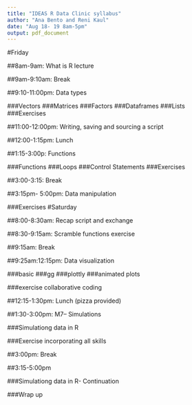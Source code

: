 ```yaml
---
title: "IDEAS R Data Clinic syllabus"
author: "Ana Bento and Reni Kaul"
date: "Aug 18- 19 8am-5pm"
output: pdf_document
---
```


#Friday 

##8am-9am: What is R lecture 


##9am-9:10am: Break

##9:10-11:00pm: Data types

###Vectors
###Matrices
###Factors
###Dataframes
###Lists
###Exercises

##11:00-12:00pm: Writing, saving and sourcing a script


##12:00-1:15pm:  Lunch

##1:15-3:00p:  Functions

###Functions
###Loops
###Control Statements
###Exercises

##3:00-3:15: Break

##3:15pm- 5:00pm: Data manipulation


###Exercises 
\newpage
#Saturday

##8:00-8:30am: Recap script and exchange 

##8:30-9:15am: Scramble functions exercise

##9:15am: Break

##9:25am:12:15pm: Data visualization 

###basic
###gg 
###plottly
###animated plots

###exercise collaborative coding 

##12:15-1:30pm: Lunch (pizza provided)

##1:30-3:00pm: M7-- Simulations

###Simulationg data in R

###Exercise incorporating all skills

##3:00pm: Break

##3:15-5:00pm

###Simulationg data in R- Continuation

###Wrap up







